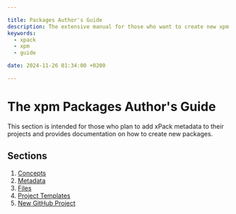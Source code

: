 ```yaml
---

title: Packages Author's Guide
description: The extensive manual for those who want to create new xpm packages.
keywords:
  - xpack
  - xpm
  - guide

date: 2024-11-26 01:34:00 +0200

---
```


# The xpm Packages Author's Guide

This section is intended for those who plan to add xPack metadata to their projects and provides documentation on how to create new packages.

## Sections

1. [Concepts](./concepts/)
1. [Metadata](../metadata/)
1. [Files](./files/)
1. [Project Templates](./project-templates/)
1. [New GitHub Project](./new-github-project/)
